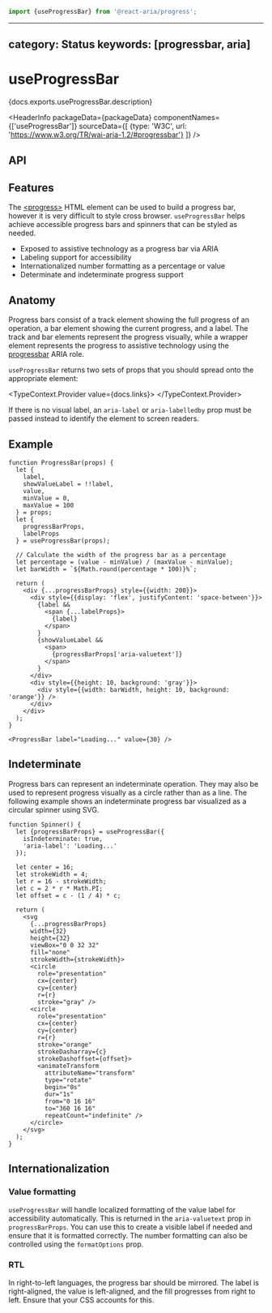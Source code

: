 <!-- Copyright 2020 Adobe. All rights reserved.
This file is licensed to you under the Apache License, Version 2.0 (the "License");
you may not use this file except in compliance with the License. You may obtain a copy
of the License at http://www.apache.org/licenses/LICENSE-2.0
Unless required by applicable law or agreed to in writing, software distributed under
the License is distributed on an "AS IS" BASIS, WITHOUT WARRANTIES OR REPRESENTATIONS
OF ANY KIND, either express or implied. See the License for the specific language
governing permissions and limitations under the License. -->



```jsx import
import {useProgressBar} from '@react-aria/progress';
```

---
category: Status
keywords: [progressbar, aria]
---

# useProgressBar

<p>{docs.exports.useProgressBar.description}</p>

<HeaderInfo
  packageData={packageData}
  componentNames={['useProgressBar']}
  sourceData={[
    {type: 'W3C', url: 'https://www.w3.org/TR/wai-aria-1.2/#progressbar'}
  ]} />

## API

<FunctionAPI function={docs.exports.useProgressBar} links={docs.links} />

## Features

The [&lt;progress&gt;](https://developer.mozilla.org/en-US/docs/Web/HTML/Element/progress)
HTML element can be used to build a progress bar, however it is
very difficult to style cross browser. `useProgressBar` helps achieve accessible 
progress bars and spinners that can be styled as needed.

* Exposed to assistive technology as a progress bar via ARIA
* Labeling support for accessibility
* Internationalized number formatting as a percentage or value
* Determinate and indeterminate progress support

## Anatomy

Progress bars consist of a track element showing the full progress of an operation, 
a bar element showing the current progress, and a label. The track and bar elements 
represent the progress visually, while a wrapper element represents the progress to 
assistive technology using the [progressbar](https://www.w3.org/TR/wai-aria-1.2/#progressbar)
ARIA role.

`useProgressBar` returns two sets of props that you should spread onto the appropriate element:

<TypeContext.Provider value={docs.links}>
  <InterfaceType properties={docs.links[docs.exports.useProgressBar.return.id].properties} />
</TypeContext.Provider>

If there is no visual label, an `aria-label` or `aria-labelledby` prop must be passed instead 
to identify the element to screen readers.

## Example

```tsx example
function ProgressBar(props) {
  let {
    label,
    showValueLabel = !!label,
    value,
    minValue = 0,
    maxValue = 100
  } = props;
  let {
    progressBarProps,
    labelProps
  } = useProgressBar(props);

  // Calculate the width of the progress bar as a percentage
  let percentage = (value - minValue) / (maxValue - minValue);
  let barWidth = `${Math.round(percentage * 100)}%`;

  return (
    <div {...progressBarProps} style={{width: 200}}>
      <div style={{display: 'flex', justifyContent: 'space-between'}}>
        {label &&
          <span {...labelProps}>
            {label}
          </span>
        }
        {showValueLabel &&
          <span>
            {progressBarProps['aria-valuetext']}
          </span>
        }
      </div>
      <div style={{height: 10, background: 'gray'}}>
        <div style={{width: barWidth, height: 10, background: 'orange'}} />
      </div>
    </div>
  );
}

<ProgressBar label="Loading..." value={30} />
```

## Indeterminate

Progress bars can represent an indeterminate operation. They may also be used to represent
progress visually as a circle rather than as a line. The following example shows an indeterminate
progress bar visualized as a circular spinner using SVG.

```tsx example
function Spinner() {
  let {progressBarProps} = useProgressBar({
    isIndeterminate: true,
    'aria-label': 'Loading...'
  });

  let center = 16;
  let strokeWidth = 4;
  let r = 16 - strokeWidth;
  let c = 2 * r * Math.PI;
  let offset = c - (1 / 4) * c;

  return (
    <svg 
      {...progressBarProps}
      width={32}
      height={32}
      viewBox="0 0 32 32"
      fill="none"
      strokeWidth={strokeWidth}>
      <circle
        role="presentation"
        cx={center}
        cy={center}
        r={r}
        stroke="gray" />
      <circle
        role="presentation"
        cx={center}
        cy={center}
        r={r}
        stroke="orange"
        strokeDasharray={c}
        strokeDashoffset={offset}>
        <animateTransform
          attributeName="transform"
          type="rotate"
          begin="0s"
          dur="1s"
          from="0 16 16"
          to="360 16 16"
          repeatCount="indefinite" />
      </circle>
    </svg>
  );
}
```

## Internationalization

### Value formatting

`useProgressBar` will handle localized formatting of the value label for accessibility
automatically. This is returned in the `aria-valuetext` prop in `progressBarProps`. You 
can use this to create a visible label if needed and ensure that it is formatted correctly. 
The number formatting can also be controlled using the `formatOptions` prop.

### RTL

In right-to-left languages, the progress bar should be mirrored. The label is right-aligned, 
the value is left-aligned, and the fill progresses from right to left. Ensure that your CSS
accounts for this.
